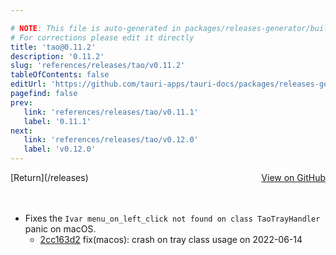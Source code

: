 ```yaml
---

# NOTE: This file is auto-generated in packages/releases-generator/build.ts
# For corrections please edit it directly
title: 'tao@0.11.2'
description: '0.11.2'
slug: 'references/releases/tao/v0.11.2'
tableOfContents: false
editUrl: 'https://github.com/tauri-apps/tauri-docs/packages/releases-generator/build.ts'
pagefind: false
prev:
   link: 'references/releases/tao/v0.11.1'
   label: '0.11.1'
next:
   link: 'references/releases/tao/v0.12.0'
   label: 'v0.12.0'
---
```


<div style="margin-bottom:3rem; display: flex; justify-content: space-between; align-items: center"><span>[Return](/releases)</span><span><a href="https://github.com/tauri-apps/tao/releases/tag/tao-v0.11.2">View on GitHub</a></span></div>

- Fixes the `Ivar menu_on_left_click not found on class TaoTrayHandler` panic on macOS.
  - [2cc163d2](https://github.com/tauri-apps/tao/commit/2cc163d2debba48457a63f4a839f1371b572e121) fix(macos): crash on tray class usage on 2022-06-14

